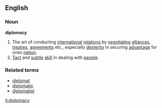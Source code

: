 ==English==
===Noun===
'''diplomacy'''
# The art of conducting [[international]] [[relation]]s by [[negotiate|negotiating]] [[alliance]]s, [[treaty|treaties]], [[agreement]]s etc., especially [[dexterity]] in securing [[advantage]] for ones [[nation]].
# [[Tact]] and [[subtle]] [[skill]] in dealing with [[people]].
===Related terms===
*[[diplomat]]
*[[diplomatic]]
*[[diplomatist]]

[[it:diplomacy]]